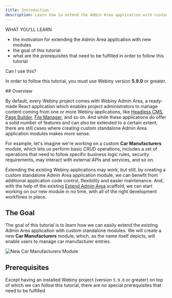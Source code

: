 ```yaml
---
title: Introduction
description: Learn how to extend the Admin Area application with custom standalone modules.
---
```




<Alert type="success">

WHAT YOU’LL LEARN

- the motivation for extending the Admin Area application with new modules
- the goal of this tutorial
- what are the prerequisites that need to be fulfilled in order to follow this tutorial

</Alert>

<Alert type="info">

 Can I use this?

In order to follow this tutorial, you must use Webiny version **5.9.0** or greater.

</Alert>
## Overview

By default, every Webiny project comes with Webiny Admin Area, a ready-made React application which enables project administrators to manage content coming from one or more Webiny applications, like [Headless CMS](https://www.webiny.com/serverless-app/headless-cms), [Page Builder](https://www.webiny.com/serverless-app/page-builder), [File Manager](https://www.webiny.com/serverless-app/file-manager), and so on. And while these applications do offer a solid number of features and can also be extended to a certain extent, there are still cases where creating custom standalone Admin Area application modules makes more sense.

For example, let's imagine we're working on a custom **Car Manufacturers** module, which lets us perform basic CRUD operations, includes a set of operations that need to follow specific business logic rules, security requirements, may interact with external APIs and services, and so on.

Extending the existing Webiny applications may work, but still, by creating a custom standalone Admin Area application module, we can benefit from additional application code control, flexibility and easier maintenance. And, with the help of the existing [Extend Admin Area](/docs/how-to-guides/scaffolding/extend-admin-area) scaffold, we can start working on our new module in no time, with all of the right development workflows in place.

## The Goal

The goal of this tutorial is to learn how we can easily extend the existing Admin Area application with custom standalone modules. We will create a new **Car Manufacturers** module, which, as the name itself depicts, will enable users to manage car manufacturer entries.

<img shadow={false} alt="New Car Manufacturers Module" src={scaffoldsAdminArea}/>

## Prerequisites

Except having an installed Webiny project (version `5.9.0` or greater) on top of which we can follow this tutorial, there are no special prerequisites that need to be fulfilled.

